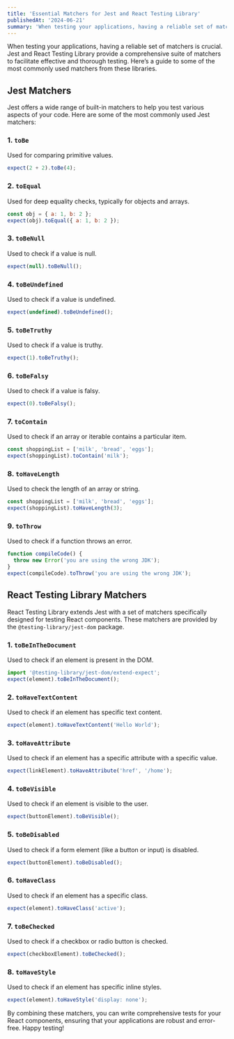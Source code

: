 ```yaml
---
title: 'Essential Matchers for Jest and React Testing Library'
publishedAt: '2024-06-21'
summary: 'When testing your applications, having a reliable set of matchers is crucial.'
---
```


When testing your applications, having a reliable set of matchers is crucial. Jest and React Testing Library provide a comprehensive suite of matchers to facilitate effective and thorough testing. Here’s a guide to some of the most commonly used matchers from these libraries.

## Jest Matchers

Jest offers a wide range of built-in matchers to help you test various aspects of your code. Here are some of the most commonly used Jest matchers:

### 1. `toBe`
Used for comparing primitive values.

```javascript
expect(2 + 2).toBe(4);
```

### 2. `toEqual`
Used for deep equality checks, typically for objects and arrays.

```javascript
const obj = { a: 1, b: 2 };
expect(obj).toEqual({ a: 1, b: 2 });
```

### 3. `toBeNull`
Used to check if a value is null.

```javascript
expect(null).toBeNull();
```

### 4. `toBeUndefined`
Used to check if a value is undefined.

```javascript
expect(undefined).toBeUndefined();
```

### 5. `toBeTruthy`
Used to check if a value is truthy.

```javascript
expect(1).toBeTruthy();
```

### 6. `toBeFalsy`
Used to check if a value is falsy.

```javascript
expect(0).toBeFalsy();
```

### 7. `toContain`
Used to check if an array or iterable contains a particular item.

```javascript
const shoppingList = ['milk', 'bread', 'eggs'];
expect(shoppingList).toContain('milk');
```

### 8. `toHaveLength`
Used to check the length of an array or string.

```javascript
const shoppingList = ['milk', 'bread', 'eggs'];
expect(shoppingList).toHaveLength(3);
```

### 9. `toThrow`
Used to check if a function throws an error.

```javascript
function compileCode() {
  throw new Error('you are using the wrong JDK');
}
expect(compileCode).toThrow('you are using the wrong JDK');
```

## React Testing Library Matchers

React Testing Library extends Jest with a set of matchers specifically designed for testing React components. These matchers are provided by the `@testing-library/jest-dom` package.

### 1. `toBeInTheDocument`
Used to check if an element is present in the DOM.

```javascript
import '@testing-library/jest-dom/extend-expect';
expect(element).toBeInTheDocument();
```

### 2. `toHaveTextContent`
Used to check if an element has specific text content.

```javascript
expect(element).toHaveTextContent('Hello World');
```

### 3. `toHaveAttribute`
Used to check if an element has a specific attribute with a specific value.

```javascript
expect(linkElement).toHaveAttribute('href', '/home');
```

### 4. `toBeVisible`
Used to check if an element is visible to the user.

```javascript
expect(buttonElement).toBeVisible();
```

### 5. `toBeDisabled`
Used to check if a form element (like a button or input) is disabled.

```javascript
expect(buttonElement).toBeDisabled();
```

### 6. `toHaveClass`
Used to check if an element has a specific class.

```javascript
expect(element).toHaveClass('active');
```

### 7. `toBeChecked`
Used to check if a checkbox or radio button is checked.

```javascript
expect(checkboxElement).toBeChecked();
```

### 8. `toHaveStyle`
Used to check if an element has specific inline styles.

```javascript
expect(element).toHaveStyle('display: none');
```

By combining these matchers, you can write comprehensive tests for your React components, ensuring that your applications are robust and error-free. Happy testing!